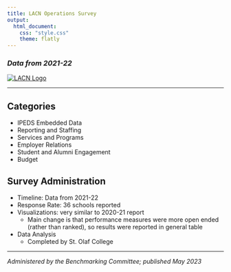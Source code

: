 ```yaml
---
title: LACN Operations Survey
output: 
  html_document:
    css: "style.css"
    theme: flatly
---
```


### *Data from 2021-22* {#college}

::: {.row}

<a href = "http://liberalartscareers.org/"> <img id="logo" src="images/LACN%20logo.jpg" alt="LACN Logo"> </a>

:::

<hr/>

::: {.row}

::: {.col-sm-6}

# **Categories**

- IPEDS Embedded Data
- Reporting and Staffing
- Services and Programs
- Employer Relations
- Student and Alumni Engagement
- Budget


:::

::: {.col-sm-6}

# **Survey Administration**

- Timeline: Data from 2021-22
- Response Rate: 36 schools reported
- Visualizations: very similar to 2020-21 report
  - Main change is that performance measures were more open ended (rather than ranked), so results were reported in general table
- Data Analysis
  - Completed by St. Olaf College
  
:::

:::

<hr/>

*Administered by the Benchmarking Committee; published May 2023*
